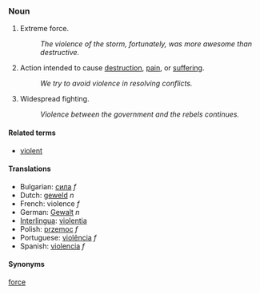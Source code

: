 ===Noun===
# Extreme force.
#: ''The violence of the storm, fortunately, was more awesome than destructive.''
# Action intended to cause [[destruction]], [[pain]], or [[suffer]]ing.
#: ''We try to avoid violence in resolving conflicts.''
# Widespread fighting.
#: ''Violence between the government and the rebels continues.''

====Related terms====
*[[violent]]

====Translations====
*Bulgarian: [[сила]] ''f''
*Dutch: [[geweld]] ''n''
*French: violence ''f''
*German: [[Gewalt]] ''n''
*[[Interlingua]]: [[violentia]]
*Polish: [[przemoc]] ''f''
*Portuguese: [[violência]] ''f''
*Spanish: [[violencia]] ''f''

====Synonyms====
[[force]]